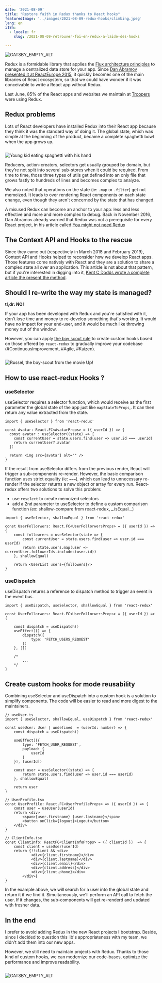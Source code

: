 ```yaml
---
date: '2021-08-09'
title: "Restore faith in Redux thanks to React hooks"
featuredImage: '../images/2021-08-09-redux-hooks/climbing.jpeg'
lang: en
i18n:
  - locale: fr
    slug: /2021-08-09-retrouver-foi-en-redux-a-laide-des-hooks

---
```


<Image align="right" caption="Photo by Daniel Jiménez on Unsplash">

![GATSBY_EMPTY_ALT](../images/2021-08-09-redux-hooks/climbing.jpeg)

</Image>

Redux is a formidable library that applies the [Flux architecture principles](/en/2016-10-04-modern-frontend-architecture/) to manage a centralized data store for your app. Since [Dan Abramov presented it at ReactEurope 2015](https://www.youtube.com/watch?v=xsSnOQynTHs), it quickly becomes one of the main libraries of React ecosystem, so that we could have wonder if it was conceivable to write a React app without Redux.

Last June, 85% of the React apps and websites we maintain at [Troopers](https://troopers.agency) were using Redux.

## Redux problems
Lots of React developers have installed Redux into their React app because they think it was the standard way of doing it. The global state, which was simple at the beginning of the product, became a complete spaghetti bowl when the app grows up.

<Image isSmall>

![Young kid eating spaghetti with his hand](https://media.giphy.com/media/qhN1dx3gJq4b6/giphy.gif) 

</Image>

Reducers, action-creators, selectors get usually grouped by domain, but they're not split into several sub-stores when it could be required. From time to time, those three types of utils get defined into an only file that grows fastly to hundreds of lines and becomes complex to analyze.

We also noted that operations on the state (ie: `.map` or `.filter`) get not memoized. It leads to over rendering React components on each state change, even though they aren't concerned by the state that has changed.

A misused Redux can become an anchor to your app: less and less effective and more and more complex to debug. Back in November 2016, Dan Abramov already warned that Redux was not a prerequisite for every React project, in his article called [You might not need Redux](https://medium.com/@dan_abramov/you-might-not-need-redux-be46360cf367)


## The Context API and Hooks to the rescue

Since they came out (respectively in March 2018 and February 2019), Context API and Hooks helped to reconsider how we develop React apps. Those features come natively with React and they are a solution to share a complex state all over an application. This article is not about that pattern, but if you're interested in digging into it, [Kent C Dodds wrote a complete article the present the method](https://kentcdodds.com/blog/application-state-management-with-react).



## Should I re-write the way my state is managed?

**tl,dr: NO!**

If your app has been developed with Redux and you're satisfied with it, don't lose time and money to re-develop something that's working. It would have no impact for your end-user, and it would be much like throwing money out of the window.

However, you can apply [the boy scout rule](https://biratkirat.medium.com/step-8-the-boy-scout-rule-robert-c-martin-uncle-bob-9ac839778385) to create custom hooks based on those offered by `react-redux` to gradually improve your codebase (#ContinuousImprovement, #Agile, #Kaizen).

<Image isSmall>

![Russel, the boy-scout from the movie Up!](../images/2021-08-09-redux-hooks/russel.png)

</Image >

## How to use react-redux Hooks ?
### useSelector

useSelector requires a selector function, which would receive as the first parameter the global state of the app just like `mapStateToProps`,. It can then return any value extracted from the state.

```tsx
import { useSelector } from 'react-redux'

const Avatar: React.FC<AvatarProps> = ({ userId }) => {
  const avatar : useSelector((state) => {
    const currentUser = state.users.find(user => user.id === userId)
    return currentUser?.avatar
  })

  return <img src={avatar} alt="" />
}
```

If the result from useSelector differs from the previous render, React will trigger a sub-components re-render. However, the basic comparison function uses strict equality (ie: `===`), which can lead to unnecessary re-render if the selector returns a new object or array for every run. React-redux offers two solutions to solve this problem:
- use `reselect` to create memoized selectors
- add a 2nd parameter to useSelector to define a custom comparison function (ex: shallow-compare from react-redux, _.isEqual…)

```tsx
import { useSelector, shallowEqual } from 'react-redux'

const UserFollorwers: React.FC<UserFollorwersProps> = ({ userId }) => {
	const followrers = useSelector(state => {
		const currentUser = state.users.find(user => user.id === userId)
		return state.users.map(user => currentUser.followerIds.includes(user.id))
	}, shallowEqual)

	return <UserList users={followers}/>
}
```


### useDispatch

useDispatch returns a reference to dispatch method to trigger an event in the event bus.

```tsx
import { useDispatch, useSelector, shallowEqual } from 'react-redux'

const UserFollorwers: React.FC<UserFollorwersProps> = ({ userId }) => {

	const dispatch = useDispatch()
	useEffect(() => {
		dispatch({
			type: 'FETCH_USERS_REQUEST'
		})
	}, [])

	/*
		...
	*/
}
```


## Create custom hooks for mode reusability
Combining useSelector and useDispatch into a custom hook is a solution to simplify components. The code will be easier to read and more digest to the maintainers.

```tsx
// useUser.ts
import { useSelector, shallowEqual, useDispatch } from 'react-redux'

const useUser: User | undefined  = (userId: number) => {
	const dispatch = useDispatch()
	
	useEffect(({
		type: 'FETCH_USER_REQUEST',
		payload: {
			userId
		}
	}), [userId])

	const user = useSelector((state) => {
		return state.users.find(user => user.id === userId)
	}, shallowEqual)

	return user
}

// UserProfile.tsx
const UserProfile: React.FC<UserProfileProps> => ({ userId }) => {
	const user = useUser(userId)
	return <div>
		<span>{user.firstname} {user.lastname}</span>
		<button onClick={logout}>Logout</button>
	</div>
}

// ClientInfo.tsx
const ClientInfo: ReactFC<ClientInfoProps> = ({ clientId })  => {
	const client = useUser(userId)
	return {!!client && <div>
			<div>{client.firstname}</div>
			<div>{client.lastname}</div>
			<div>{client.email}</div>
			<div>{client.address}</div>
			<div>{client.phone}</div>
		</div>}
}
```

In the example above, we will search for a user into the global state and return it if we find it. Simultaneously, we'll perform an API call to fetch the user. If it changes, the sub-components will get re-renderd and updated with fresher data.

## In the end

I prefer to avoid adding Redux in the new React projects I bootstrap. Beside, since I decided to question this lib's appropriateness with my team, we didn't add them into our new apps.

However, we still need to maintain projects with Redux. Thanks to those kind of custom hooks, we can modernize our code-bases, optimize the performance and improve readability.

<Image>

![GATSBY_EMPTY_ALT](../images/2021-08-09-redux-hooks/jesus.jpeg)

</Image>